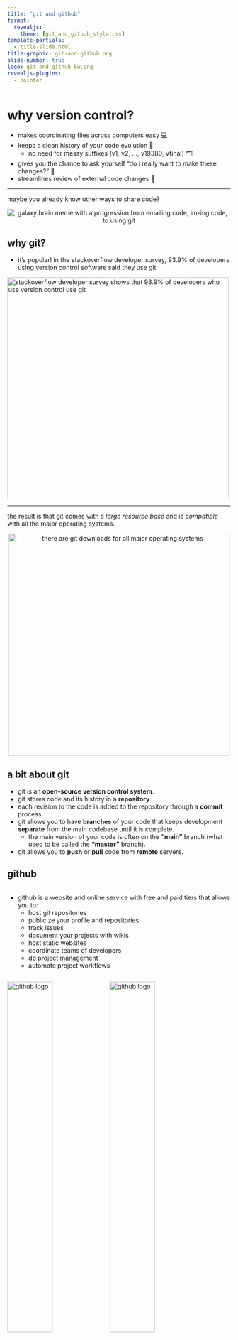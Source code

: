```yaml
---
title: "git and github"
format:
  revealjs:
    theme: [git_and_github_style.css]
template-partials:
  - title-slide.html
title-graphic: git-and-github.png
slide-number: true
logo: git-and-github-bw.png
revealjs-plugins:
  - pointer
---
```


# why version control? 

:::{.incremental}
  * makes coordinating files across computers easy 💻
  * keeps a clean history of your code evolution 📜
    * no need for messy suffixes (v1, v2, ..., v19380, vfinal) 🗂
  * gives you the chance to ask yourself "do i really want to make these changes?" 🤔
  * streamlines review of external code changes 👥
:::

---

maybe you already know other ways to share code?

<center>
<img src="images/git_galaxy_brain.png" alt="galaxy brain meme with a progression from emailing code, im-ing code, to using git">
</center>

## why git? 

  - it's popular! in the stackoverflow developer survey, 93.9% of developers
  using version control software said they use git. 
  
<a href="https://survey.stackoverflow.co/2022/">
<img src="images/developer_survey.png" 
  width='500px'
  alt="stackoverflow developer survey shows that 93.9% of developers who use version control use git"></a>

---

the result is that git comes with a *large resource base* and is *compatible* with all 
the major operating systems.

<center>
<a href="https://git-scm.com/downloads">
<img src="images/git_download.png" 
  width='500px'
  alt="there are git downloads for all major operating systems"></a>
</center>

## a bit about git

:::{.incremental .smaller}
  - git is an **<span class='carrot'>open-source version control system</span>**.
  - git stores code and its history in a <span class='carrot'>**repository**</span>.
  - each revision to the code is added to the repository through a <span class='carrot'>**commit**</span> process.
  - git allows you to have <span class='carrot'>**branches**</span> of your code that keeps development <span class='carrot'>**separate**</span>
  from the main codebase until it is complete.
    - the main version of your code is often on the <span class='carrot'>**"main"**</span> branch
      (what used to be called the <span class='carrot'>**"master"**</span> branch).
  - git allows you to <span class='carrot'>**push**</span> or <span class='carrot'>**pull**</span> code from <span class='carrot'>**remote**</span> servers.
:::

## github

   <div class="row">
  <div class="column">
:::{.incremental .small}
- github is a website and online service with free and paid tiers that
allows you to: 
  - host git repositories 
  - publicize your profile and repositories 
  - track issues
  - document your projects with wikis
  - host static websites
  - coordinate teams of developers
  - do project management
  - automate project workflows
:::  

</div> <div class="column"> 
::: {.fragment}
<img src="images/github-logo.png" alt='github logo' width='45%'>
<img src="images/octocat.png" alt='github logo' width='45%'>

::: {.xxsmall style="background="}
github's mascot and logo is the octocat, a creature with five
octopus like arms. the octocat character was designed by the same graphic
designer, simon oxley, who designed the bird logo that twitter uses.
:::

:::

</div> </div>

::: {.footer}
read more about github: {{< solid link >}} <https://en.wikipedia.org/wiki/github>
:::

# getting started {background-color='black' background-image="images/mountains.jpg"}

## personal reflections

:::{.incremental .smaller}
  - what features of git and github are you looking to leverage the most? 
  - look through examples of successful repositories
    - mathew kiang (assistant professor at stanford) has some great repositories
    focused on epidemiological and population health research
      - <https://github.com/mkiang> {{< fa brands github >}}
    - take a look at the repository for dplyr: <br> <https://github.com/tidyverse/dplyr> {{< fa brands github >}}
:::

<!-- info / docs for the quarto fontawesome extension: 
https://github.com/quarto-ext/fontawesome --> 

:::{.notes}
we suggest the following points for personal reflection.

also, if you're working with high security code, you should contact your local 
it department before uploading anything to an external server like github. 
:::
    
## installation

:::{.incremental}
  - you’ll need to install git: the installation procedures depend on if
you’re on windows, mac, or linux.
  - follow the installation instructions here https://happygitwithr.com/install-git.html:
    - [download git for osx](https://git-scm.com/download/mac)
    - [download git for windows](https://git-scm.com/download/win)
    - [download git for linux](https://git-scm.com/download/linux)
:::

## a quick note about the terminal {.smaller}

in RStudio you can open up a terminal in a window
next to the R Console: 

<img src="images/terminal.jpg" alt="the terminal 
tab is located next to the Console in RStudio">

    
## local setup

:::{.incremental}
  - after installation, you'll need to **configure** git:
  
:::{.fragment .xsmall}
```sh
git config --global user.name 'she-ra, princess of power'
git config --global user.email 'adora@eternia.com'
git config --global --list
```
:::

  - use the **same name** and **email address** you are going
  to use with github.
  - i would highly recommend using a long-term personal email rather than your institutional
  email so it's easy to carry your portfolio of work on github on with you after
  you graduate.
:::
  
## setup a github account

<div class='row'>
<div class='column' style='width: 70%;'>
:::{.small style='line-height: 100%;'}
:::{.fragment}
sign up at <https://github.com/login> <br>
:::
:::{.fragment}
some advice from happy git with r: 
:::

:::{.incremental}
  - incorporate your <span class='carrot'>**actual name**</span>
  - <span class='carrot'>**reuse your username**</span> from other contexts 
  - pick an <span class='carrot'>**appropriate**</span> username you will be comfortable revealing to future bosses
  - <span class='carrot'>**shorter** </span>is better
    - be as unique as possible in as few characters as possible
  - make it <span class='carrot'>**timeless**</span>
    - don't highlight your current university, employer, or place of
    residence since these can all change
  - all <span class='carrot'>**lowercase**</span> is recommended
:::
:::
</div>
<div class='column' style='width: 30%;' alt='the form for creating an account on github with username, email, password, human verification fields.'>
:::{.fragment}
<img src='images/github_login.jpg'>

:::{.xxsmall}
the form for creating an account on github
:::

:::
</div>
</div>

## set up an ssh key 

:::{.fragment}
we recommend setting up <span class='carrot'>**ssh (secure shell) key**</span> based authentication with
github.<br><br>
:::

:::{.fragment}
this allows your computer to be <span class='carrot'>**automatically authenticated**</span> when you communicate with github.<br><br>
:::

:::{.fragment}
follow the instructions here:<br>
<https://happygitwithr.com/ssh-keys.html>
:::

## set up a local repository in rstudio

<div class='row'>
<div class='column'>
:::{.fragment}
nativate to file → new project<br><br>
:::

:::{.fragment}
select “create a git repository”
which informs rstudio you want to
use git.
:::

</div>
<div class='column'>
:::{.fragment}
<img src='images/new_project.jpg' alt='new project wizard window in rstudio shows how you can specify the directory name, create the project as a subdirectory in a folder, and a checkbox for create a git repository'>

:::{.xxsmall}
with the new project wizard window in rstudio, you can specify the directory
dame for your project, create your project as a subdirectory of another folder,
and use the provided checkbox to indicate that you'd like to initialize the 
project as a git repository.
:::
:::
</div>

## git panel in rstudio

<div class='row'>
<div class='column'>
:::{.smaller style='line-height: 100%'}
:::{.fragment}
rstudio adds a git tab in your
environment/history panel.<br><br>
:::

:::{.fragment}
this panel is a point-and-click
interface to:
:::

:::{.incremental}
  - review your changes
  - stage changes
  - write commits
  - push and pull commits
  - view the commit history
  - navigate branches
:::
:::
</div>
<div class='column'>
:::{.fragment}
<img src='images/git_panel.jpg' alt="the git panel in rstudio shows changes you've made with buttons to see the changes and commit them">

:::{.xxsmall}
the git panel in rstudio shows changes you've made and lets you see the changes
you've made, commit them, and push them to github in a user-friendly interface.
:::
:::
</div>

## setting up a remote repository 

:::{.fragment}
navigate to github.com → login → new repository <br>
and fill out the form.
:::

:::{.fragment}
![](images/new_repo_btn.png){.absolute top=350 left=150 width="250"}
:::

:::{.fragment}
![](images/new_repo_form.png){.absolute top=150 right=0 width="500"}
:::

## create an initial commit and push

:::{.xsmall .fragment}
```sh
# let your local repository know about the remote repository
git remote add origin git@github.com:ctesta01/examplerepository.git 

git branch -m main # use "main" as the default branch
git add .gitignore # add a file to the staging area
git commit -m "initial commit" # name your commit 
git push -u origin main # push your commit to the remote repository
```
:::

:::{.fragment}
<center>
:::{.columns}
:::{.column width='50%'}
<img src='images/initial_commit.png' height='250px;' alt='the output from running the above code;  it shows the commit being pushed to github'>
:::

:::{.column .xsmall width='50%' style='padding-top: 7%;'}
these are the above commands being run in the terminal, along with the output produced. you can see that `git` will 
report on how many objects and how many bytes are being uploaded.
:::
:::
</center>
:::

# congrats! <br> you're using github! 
<center>
<img src='images/dancing.webp' alt='dancing characters from charlie brown'>
</center>

## readmes

:::{.incremental}
  - a readme serves as an introduction to and documentation for
your repository.

  - like any documentation, feel free to start small and
document as you develop!

  - you can learn more about reamdes from github here: <a href="https://docs.github.com/en/repositories/managing-your-repositorys-settings-and-features/customizing-your-repository/about-readmes">docs.github.com/...</a>
:::

:::{.footer}
read the section about readmes in the r packages book here: <https://r-pkgs.org/other-markdown.html#sec-readme>
:::

## basic workflow overview 

<div class='row'>
<div class='column' style='width: 60%;'>
:::{.smaller style='line-height: 100%'}
:::{.fragment}
the basic workflow for making updates to a git repository is done in three
steps:
:::

:::{.incremental}
  1. making changes to your files
  2. adding them to the staging
  area
  3. commit these changes with a
  explanatory message
:::
:::
</div>
<div class='column' style='width: 40%;'>
:::{.fragment}
<img src="images/git_workflow.jpg" width='90%' alt="a diagram showing a workflow of successive commits">

:::{.xxsmall}
this figure from happy git with r shows
examples of commits made in a sequence.
each commit is accompanied by an id, a
message, and the differences between two
commits are referred to as a “diff”.
:::

:::
</div>
</div>

# key commands {background-color='black' background-image="images/mountains.jpg"}

---

## git status

::: {.small}
::: {.fragment}
`git status` is a basic command that displays the current state of the working directory. 
:::

::: {.fragment}
it's a good idea to always run `git status` before changing
your code because there may be something you want to commit or address first.
:::

::: {.fragment}
the rstudio git panel displays most of what is displayed in 
the output of `git status`.
:::
:::

::: {.fragment}
::: {.absolute left="0%" top="55%"}
<img src='images/git_status.png' alt='example output of git status showing the new readme.md and .rproj file' width='55%'>
:::

::: {.absolute .xsmall top="85%" left="11%"}
`git status` from the terminal
:::
:::

::: {.fragment}
::: {.absolute left="60%" top="55%"}
<img src='images/git_panel_status.png' alt='example git panel showing the new readme.md and .rproj file' width='100%'>
:::

::: {.xsmall .absolute top="85%" left="60%"}
the git panel in rstudio showing new, untracked files
:::
:::


---

## git add

:::{.incremental}
  - adds changes to the staging area (also called the index)
:::
  
::: {.fragment}
::: {.absolute left="0%" top="27%"}
<span class='tab'></span>terminal version: <br>
<img src='images/git_add_commandline.png' alt='example of how to use the commandline to add readme.md to the staging area' width='55%'>
:::

::: {.absolute .xsmall top="75%" left="0%" width='50%'}
`git add readme.md` adds any changes to the `readme.md` (including its creation) 
to the staging area. `git status` shows us what changes are staged to be included
in the next commit.
:::
:::

::: {.fragment}
::: {.absolute left="55%" top="27%"}
<center>rstudio panel version:</center>
<img src='images/git_add_panel.png' alt='adding files can be done in the git panel in rstudio just by checking the box next to them'>
:::

::: {.xsmall .absolute top="70%" left="55%"}
one can add files to the git staging area in the rstudio git panel just by checking the checkbox next to each file in the staged column.
:::
:::

## git commit

:::{.incremental}
  - records changes to the repository from the staging area
:::

::: {.fragment}
::: {.absolute left="0%" top="25%"}
<span class='tab'></span>terminal version:<br>
<img src='images/git_commit_terminal.png' alt="a screenshot of calling `git commit -m 'add new readme'` on the command line" width='55%'>
:::

::: {.absolute .xsmall top="50%" left="0%" width='45%'}
`git commit -m 'add new readme'` creates a <span class='carrot'>**commit message**</span> (or
basically a name) for the set of changes that were on the staging area and bundles them up 
together as a <span class='carrot'>**commit**</span>.
:::
:::

:::{.fragment .absolute .xxsmall .popup top='75%' left='-2.5%' width='45%'}
if you need to write a longer, multi-line commit, `git commit` will open 
your default terminal based text-editor (often one of nano, vi, or vim) where
you can write a longer commit message and save it.
:::


::: {.fragment}
::: {.absolute left="50%" top="25%"}
<center>rstudio panel version:</center>
<img src='images/git_add_panel2.png' alt='first you click the commit button'>
:::

:::{.xxsmall .absolute top="85%" left="50%"}
with the changes you want to make staged, click the commit button. you'll have a
chance then to view what changes you've made. when you're sure you want to
commit, you can write a commit message, click commit, and then push.
:::
:::

::: {.fragment}
::: {.absolute left="50%" top="25%"}
<center>rstudio panel version:</center>
<img src='images/git_commit_panel.png' alt='a screenshot of using the git panel in rstudio to commit'>
:::
:::

## optimal commit messages 📮


:::{.incremental .small}
  - capitalize the first word and do not end in punctuation.
  - use imperative mood in the subject line.
    * example: “add fix for data reading error”
  - specify the type of commit. it is recommended and beneficial to have
    a consistent set of words to describe your changes.
    * example: bugfix, update, refactor, bump, and so on.
  - the first line should ideally be no longer than 50 characters.
    * be direct! try to eliminate filler words and phrases.
      * examples: though, maybe, i think, kind of.
:::


:::{.absolute .fragment top='75%' left='75%'}

<iframe src="https://giphy.com/embed/pfuqku1hwz4khyvyft" frameborder="0" class="giphy-embed" allowfullscreen></iframe><p><a href="https://giphy.com/gifs/muppetwiki-sesame-street-muppets-jim-henson-pfuqku1hwz4khyvyft">via giphy</a></p>
:::

## optimal commit messages 💌

:::{.small}
:::{.fragment}
to develop thoughtful commits, consider the following:
:::

:::{.incremental}
  - why have i made these changes?
  - what effect have my changes made?
  - why was the change needed?
  - what are the changes in reference to?
:::
  
:::{.fragment}  
see more advice here: <br>
<https://www.freecodecamp.org/news/how-to-write-better-git-commit-messages/>

<iframe src="https://giphy.com/embed/roguft1jgiq66zpqi2" frameborder="0" class="giphy-embed" allowfullscreen></iframe><p><a href="https://giphy.com/gifs/muppetwiki-kermit-the-frog-jim-henson-roguft1jgiq66zpqi2"></a></p>
:::

:::


## keep a changelog 

:::{.fragment}
a changelog is a file that contains a curated, informative history of
your project’s updates.
:::

:::{.incremental}
  - a changelog allows people to easily see key development and
  changes in your project.
  - read more about changelogs at <https://keepachangelog.com>
:::
  
:::{.fragment .xxsmall}
<center>
<iframe src="https://giphy.com/embed/xiqcqx02e1u9w" frameborder="0" class="giphy-embed" allowfullscreen></iframe><p><a href="https://giphy.com/gifs/xiqcqx02e1u9w"></a></p>
kermit rushing to update the changelog on his project before a major deadline.
</center>
:::


## git push 

:::{.fragment}
  - sends local, committed changes to remote repository
:::

::: {.fragment}
::: {.absolute left="0%" top="27%"}
<span class='tab'></span>terminal version: <br>
<img src='images/git_push_terminal.png' alt='Calling git push on the terminal sends the commits from our local computer to the remote server' width='55%'>
:::

::: {.absolute .xsmall top="65%" left="0%" width='50%'}
Calling `git push` on the terminal sends the commits from our local computer to the remote server.
:::
:::

::: {.fragment}
::: {.absolute left="55%" top="27%"}
<center>RStudio Panel version:</center>
<img src='images/git_push_panel.png' alt='First you have to click Commit and this window will pop open letting you know your commit has been made.'>
:::

::: {.xsmall .absolute top="75%" left="55%"}
After you click Commit, a window will open showing you the `git` command that RStudio ran 
to create your commit. If there are no errors, you can close the window and then click Push.
:::
:::

::: {.fragment}
::: {.absolute left="55%" top="35%"}
<img src='images/git_push_panel2.png' alt="After you close that window, you'll see that RStudio lets you know you have a commit ready to be pushed">
:::
:::

## git diff

:::{.incremental}
  - `git diff` shows how files differ between their current state and a different version.
:::

::: {.fragment}
::: {.absolute left="0%" top="35%"}
<span class='tab'></span>terminal version: <br>
<img src='images/git_diff_terminal.png' alt='' width='55%'>
:::

::: {.absolute .xsmall top="80%" left="0%" width='50%'}
`git diff` on the terminal will print (in highlighted colors) what
has been added or removed from the referenced file since the last
commit.
:::
:::

::: {.fragment}
::: {.absolute left="55%" top="35%"}
<center>RStudio Panel version:</center>
<img src='images/git_diff_panel.png' alt=''>
:::
:::

::: {.fragment}
::: {.absolute left="55%" top="42%"}
<img src='images/git_diff_panel2.png' alt="">
:::

::: {.xsmall .absolute top="80%" left="55%"}
in the rstudio git panel you can click on the diff
button and it will pop open a window showing the changes
that have been made to the file since the last commit.
:::
:::

## git pull 

:::{.incremental .small}
  - download and integrate code from one repository to another (i.e., to get up to date with 
  a remote server)
:::

::: {.fragment}
::: {.absolute left="0%" top="30%"}
<span class='tab'></span>terminal version: <br>
<img src='images/git_pull_terminal.png' alt='' width='55%'>
:::

::: {.absolute .xxsmall top="75%" left="0%" width='50%'}
calling `git pull` on the terminal will download any 
commits from the remote server and apply them to your codebase.
you may get hints from `git` that you can be more explicit 
about your `git` configuration as to how you'd like to 
apply commits if there are conflicts.
:::
:::

::: {.fragment}
::: {.absolute left="56%" top="35%"}
<center>RStudio Panel version:</center>
<img src='images/git_pull_panel.png' alt=''>
:::

::: {.xxsmall .absolute top="80%" left="55%"}
in the rstudio git panel you can click on the pull
button and it will pop open a window showing the changes
that have been made to the file as a result of pulling 
any commits from the remote server.
:::

:::

::: {.fragment}
::: {.absolute left="55%" top="45%"}
<img src='images/git_pull_panel2.png' alt="">
:::
:::

# workflows for collaboration {background-color='black' background-image="images/mountains.jpg"}

## git clone

:::{.columns}
:::{.column width='30%'}
<img src="https://github.com/ID529/lectures2024/blob/master/graphics/hodu_tips/HoduClone.png?raw=true" alt="Hodu Tip! with two Dogs">
:::
:::{.column .xsmall width='70%'}
you can use the `git clone` command to copy a repository from a remote server
(like GitHub) onto your computer.

`git clone git@github.com:ctesta01/ExampleRepository.git` or <br>
`git clone https://github.com/ctesta01/ExampleRepository.git`
:::
:::

## workflows for collaboration

:::{.columns}

:::{.column width='60%'}
:::{.incremental .small}
  - small changes – can be reasonable to work on same branch.
  - large changes – create a branch and pull request.
  - outside developer – fork repository and pull request.
  - remember – when working with collaborators, communication is key!
:::
:::

:::{.fragment .column width='40%'}
<img src="images/collaborative_workflow.jpg" alt="diagram of a remote repository with code going back and forth between three developers, each of whom push and pull from the remote repository">

:::{.xsmall}
In the centralized workflow depicted, all developers synchronize their work through 
a main shared repository (like one on GitHub).
:::
:::
:::

## git branches 

:::{.incremental .small}
  - Branches let you continue to work on your code without affecting the main 
  line of development
  - Creating branches for bug fixes and feature development prevents
  unstable code from disrupting your project or workflow.
:::

::: {.fragment}
::: {.absolute left="0%" top="40%"}
<span class='tab'></span>terminal version: <br>
<img src='images/git_branch_terminal.png' alt='' width='55%'>
:::

::: {.absolute .xxsmall top="65%" left="0%" width='50%'}
`git checkout -b new_branch` creates a new branch named `new_branch` 
that diverges from the most recent commit on whichever branch one was
on, in this case the `main` branch.
:::
:::

::: {.fragment}
::: {.absolute left="56%" top="40%"}
<center>RStudio Panel version:</center>
<img src='images/git_branch_panel.png' alt=''>
:::

::: {.xxsmall .absolute top="85%" left="55%" }
In the RStudio Git panel you can click on the New Branch
button (which sometimes appears as just an icon to the left of the current branch name) and it will pop open a window allowing you to specify what you'd like to name your branch.
:::

:::

::: {.fragment}
::: {.absolute left="55%" top="45%" width='35%'}
<img src='images/git_branch_panel2.png' alt="">
:::
:::

## git forks

:::{.columns}
:::{.column .small .incremental width='50%'}
:::{.incremental}
  - forking crates a copy of a repository which allows development that will not
  affect the main project.
  - forking is particularly useful when you would like to develop on another person’s project.
  - forking can also be useful for versions of a project that are being developed in parallel without intention of future merge.
:::
:::

:::{.column width='50%'}
:::{.fragment}
<img src="images/github_forking.png" alt='A screenshot with an arrow indicating the fork button on GitHub for the example repository'>
:::
:::
:::

## pull requests

:::{.columns}

:::{.column .small .incremental width='40%'}
  - A pull request alerts the
repository owner that
changes have been made.
  - Gives a chance to review and
test the code before adding
it into the repository.
  - Optimizing language in pull
requests is also important!

:::{.fragment}
More helpful advice: <br>
<https://github.blog/2015-01-21-how-to-write-the-perfect-pull-request/>
:::
:::

:::{.column width='60%'}

:::{.fragment .absolute top='0%'}
<img src='images/pull_request1.png' alt='the Compare and Create Pull Request button that appears on GitHub'>

:::{.xsmall}
GitHub automatically will create a <span class='carrot'>**Compare & Pull Request**</span> button when it sees that you've pushed changes onto a new branch. If you click that, it will open up a form where you can document why you're submitting a pull request.
:::
:::

:::{.fragment .absolute top='0%'}
<img src='images/pull_request2.png' alt='the form for creating a pull request, including a title and body'>
:::

:::
:::

# key takeaways {background-color='black' background-image="images/mountains.jpg"}

## a helpful cheatsheet {.xsmall}

<center>
GitHub provides this useful/simple cheat sheet here: 

<https://education.github.com/git-cheat-sheet-education.pdf>

<img src="images/git_cheatsheet.jpg">
</center>

## key takeaways

:::{.columns}
:::{.column width='50%'}
:::{.incremental .xsmall}
  - git will help you version control your code, similar to track changes in MS Word,
  and collaborate with others.
  - GitHub is an online platform that will let you freely host your git repositories, 
  share them with others, and is one way to host a professional portfolio of code-based
  projects.
  - A typical individual workflow will look like: 
    1. create your R Project and
  a repository on GitHub
    2. connect them 
    3. make changes to the project
    4. add changes to the staging area (with `git add`)
    5. commit them (`git commit`)
    6. push those (`git push`), and continue making commits until the project is finished.
:::
:::

:::{.column width='50%'}
:::{.fragment}
<img src="https://happygitwithr.com/img/watch-me-diff-watch-me-rebase-smaller.png"
 height = '250px' alt = 'Watch me Diff, Watch me Rebase from the Happy Git and GitHub for the useR book'>
:::

:::{.incremental .xsmall}
:::{.fragment}
Some helpful resources: 
:::

  - [git — the simple guide](https://rogerdudler.github.io/git-guide/)
  - *Happy Git and GitHub for the useR*: 
  <https://happygitwithr.com/> 
  - For those who want to become experts on 
  git, *Pro Git* book: <https://git-scm.com/book/en/v2>
  - <https://ohshitgit.com/> [profane] or <https://dangitgit.com/en> [not profane].
:::
:::

:::

## some hard-won advice

:::{.columns}
:::{.column width='60%'}
:::{.incremental}
  - Try out new git procedures in a dummy repository.
  - If you “break” something (or everything), keep calm, there is almost always a fix.
:::

:::{.fragment}
<img src="images/meditating_po.jpg" height='220px' alt='Po from Kung Fu Panda meditating'>

:::{.xxsmall}
image from <https://www.youtube.com/watch?v=wcx6SH8Oqhs>
:::
:::
:::

:::{.column width='40%'}
:::{.fragment}
<img src="images/xkcd_git.jpg"
  alt = "An XKCD comic: This is git. It tracks collaborative work on projects through a beautiful distributed graph theory tree model. Cool, how do we use it? No idea. Just memorize these shell commands and type them to sync up. If you get errors, save your work elsewhere, delete the project, and download a fresh copy.">
:::
:::

:::


# time for a live demo 🤞 {background-color='black'  background-opacity='40%' background-image="https://github.com/ID529/lectures2024/blob/master/graphics/transition_slides/yen-vu.jpg?raw=true"}
